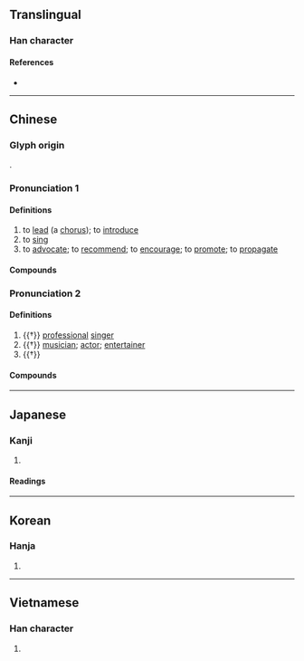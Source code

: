 {{character info/new}}
==Translingual==

===Han character===
{{Han char|rn=9|rad=人|as=08|sn=10|four=26260|canj=OAA|ids=⿰亻昌}}

====References====
* {{Han ref|kx=0108.120|dkj=00783|dj=0231.020|hdz=10177.050|uh=5021|ud=20513|bh=ADD2|bd=44498}}

----

==Chinese==
{{zh-forms}}

===Glyph origin===
{{Han etym}}
{{Han compound|人|alt1=亻|昌|ls=psc|c1=s|c2=p}}.

===Pronunciation 1===
{{zh-pron
|m=chàng
|c=coeng3,coeng1
|c_note=coeng1 - common variant
|h=pfs=chhong
|md=chióng
|mn=xm,qz,tw:chhiòng/chhiàng
|w=2tshaan
|mc=2
|oc=1,2
|cat=v
}}

====Definitions====
{{zh-hanzi}}

# to [[lead]] (a [[chorus]]); to [[introduce]]
# to [[sing]]
# to [[advocate]]; to [[recommend]]; to [[encourage]]; to [[promote]]; to [[propagate]]

====Compounds====
{{zh-der|提倡|倡導|倡議|倡優|倡導者|倡廉|反腐倡廉|倡議書|倡義|倡言|夫倡婦隨|倡和|一倡百和|倡首|倡隨|一倡三歎|倡始|彼倡此和|為主作倡|首倡|首倡義舉}}

===Pronunciation 2===
{{zh-pron
|m=chāng
|c=coeng1
|md=chiŏng
|mn=tw:chhiong
|mc=1
|oc=n,1
|cat=n
}}

====Definitions====
{{zh-hanzi}}

# {{†}} [[professional]] [[singer]]
# {{†}} [[musician]]; [[actor]]; [[entertainer]]
# {{†}} {{zh-alt-form|娼|[[prostitute]]}}

====Compounds====
{{zh-der|倡家|倡條|幸倡|倡女|倡揚|倡寮|俳倡|妍倡|冶葉倡條|倡優|倡條冶葉}}

----

==Japanese==

===Kanji===
{{ja-kanji|grade=|rs=人08}}

# {{defn|lang=ja|sort=人08}}

====Readings====
{{ja-readings
|goon=しょう
|kanon=しょう
|kun=とな-える, わざおぎ-
}}

----

==Korean==

===Hanja===
{{ko-hanja|hangeul=창|rv=chang|mr=ch'ang}}

# {{defn|lang=ko|sort=人08}}

----

==Vietnamese==

===Han character===
{{vi-hantu|[[xướng]]|rs=人08}}

# {{defn|vi}}